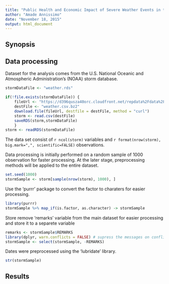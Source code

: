 ```yaml
---
title: "Public Health and Economic Impact of Severe Weather Events in the U.S."
author: "Amade Annissimo"
date: "November 18, 2015"
output: html_document
---
```


## Synopsis

## Data processing

Dataset for the analysis comes from the U.S. National Oceanic and Atmospheric Administration's (NOAA) storm database.

```r

stormDataFile <- "weather.rds"

if(!file.exists(stormDataFile)) {
    fileUrl <- "https://d396qusza40orc.cloudfront.net/repdata%2Fdata%2FStormData.csv.bz2"
    destFile <- "weather.csv.bz2"
    download.file(fileUrl, destfile = destFile, method = "curl")
    storm <- read.csv(destFile)
    saveRDS(storm,stormDataFile)
    }
storm <- readRDS(stormDataFile)
```

The data set consist of `r ncol(storm)` variables and `r format(nrow(storm), big.mark=",", scientific=FALSE)` observations.

Data processing is initially performed on a random sample of 1000 observation for faster processing. At the later stage, preprocessing methods will be applied to the entire dataset.

```r
set.seed(1000)
stormSample <- storm[sample(nrow(storm), 1000), ]
```

Use the 'purrr' package to convert the factor to charaters for easier processing.


```r
library(purrr)
stormSample %>% map_if(is.factor, as.character) -> stormSample
```

Store remove 'remarks' variable from the main dataset for easier processing and store it to a separete variable

```r
remarks <- stormSample$REMARKS
library(dplyr, warn.conflicts = FALSE) # supress the messages on conflicst in variables
stormSample <- select(stormSample, -REMARKS)
```

Dates were preprocessed using the 'lubridate' library.

```r
str(stormSample)
```

## Results